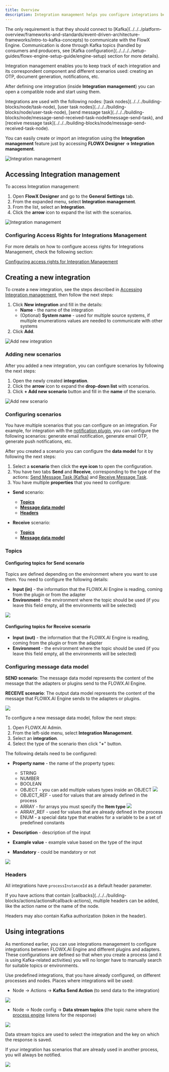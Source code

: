 ```yaml
---
title: Overview
description: Integration management helps you configure integrations between the following components, **FlowX Engine**, **plugins** or different adapters.
---
```


<Check>
 The only requirement is that they should connect to [Kafka](../../../platform-overview/frameworks-and-standards/event-driven-architecture-frameworks/intro-to-kafka-concepts) to communicate with the FlowX Engine.  Communication is done through Kafka topics (handled by consumers and producers, see [Kafka configuration](../../../../setup-guides/flowx-engine-setup-guide/engine-setup) section for more details).
</Check>

Integration management enables you to keep track of each integration and its correspondent component and different scenarios used: creating an OTP, document generation, notifications, etc.

After defining one integration (inside **Integration management**) you can open a compatible node and start using them.

<Info>
Integrations are used with the following nodes: [task nodes](../../../building-blocks/node/task-node), [user task nodes](../../../building-blocks/node/user-task-node), [send message task](../../../building-blocks/node/message-send-received-task-node#message-send-task), and [receive message task](../../../building-blocks/node/message-send-received-task-node).
</Info>

You can easily create or import an integration using the **Integration management** feature just by accessing **FLOWX Designer → Integration management**.

![Integration management](https://s3.eu-west-1.amazonaws.com/docx.flowx.ai/platform-deep-dive/integrations.png)

## Accessing Integration management

To access Integration management:

1. Open **FlowX Designer** and go to the **General Settings** tab.
2. From the expanded menu, select **Integration management**.
3. From the list, select an **Integration**.
4. Click the **arrow** icon to expand the list with the scenarios.

![Integration management](https://s3.eu-west-1.amazonaws.com/docx.flowx.ai/platform-deep-dive/accessing_integration_mngmnt.gif)

### Configuring Access Rights for Integrations Management

For more details on how to configure access rights for Integrations Management, check the following section:

[Configuring access rights for Integration Management](configuring-access-rights-for-intgr-mngmnt)


## Creating a new integration

To create a new integration, see the steps described in [Accessing Integration management](./#accessing-integration-management), then follow the next steps:

1. Click **New integration** and fill in the details:
   * **Name** - the name of the integration
   * (Optional) **System name** - used for multiple source systems, if multiple enumerations values are needed to communicate with other systems
2. Click **Add**.

<div class="image-scaled">

![Add new integration](https://s3.eu-west-1.amazonaws.com/docx.flowx.ai/platform-deep-dive/%20add_new_integration.png)

</div>

### Adding new scenarios

After you added a new integration, you can configure scenarios by following the next steps:

1. Open the newly created **integration**.
2. Click the **arrow** icon to expand the **drop-down list** with scenarios.
3. Click **+ Add new scenario** button and fill in the **name** of the scenario.


![Add new scenario](https://s3.eu-west-1.amazonaws.com/docx.flowx.ai/platform-deep-dive/add_new_scenario.png)

### Configuring scenarios

You have multiple scenarios that you can configure on an integration. For example, for integration with the [notification plugin](../../plugins/custom-plugins/notifications-plugin/notifications-plugin-overview), you can configure the following scenarios: generate email notification, generate email OTP, generate push notifications, etc.

After you created a scenario you can configure the **data model** for it by following the next steps:

1. Select a **scenario** then click the **eye icon** to open the configuration.
2. You have two tabs **Send** and **Receive**, corresponding to the type of the actions: [Send Message Task (Kafka)](../../../building-blocks/node/message-send-received-task-node#send-message-task) and [Receive Message Task](../../../building-blocks/node/message-send-received-task-node#receive-message-task).
3. You have multiple **properties** that you need to configure:

* **Send** scenario:
  * [**Topics** ](#configuring-topics-for-send-scenario)
  * [**Message data model**](#configuring-message-data-model)
  * [**Headers**](#headers)

* **Receive** scenario:

  * [**Topics** ](#configuring-topics-for-receive-scenario)
  * [**Message data model**](#configuring-message-data-model)


### Topics

#### Configuring topics for Send scenario

Topics are defined depending on the environment where you want to use them. You need to configure the following details:

* **Input (in)** - the information that the FLOWX.AI Engine is reading, coming from the plugin or from the adapter
* **Environment** - the environment where the topic should be used (if you leave this field empty, all the environments will be selected)

<div class="image-scaled">

![](https://s3.eu-west-1.amazonaws.com/docx.flowx.ai/platform-deep-dive/add_send_topics.png)

</div>

#### Configuring topics for Receive scenario

* **Input (out)** - the information that the FLOWX.AI Engine is reading, coming from the plugin or from the adapter
* **Environment** - the environment where the topic should be used (if you leave this field empty, all the environments will be selected)

### Configuring message data model

**SEND scenario**: The message data model represents the content of the message that the adapters or plugins send to the FLOWX.AI Engine.

**RECEIVE scenario**: The output data model represents the content of the message that FLOWX.AI Engine sends to the adapters or plugins.

![](https://s3.eu-west-1.amazonaws.com/docx.flowx.ai/platform-deep-dive/send_message_dat_model.png)

To configure a new message data model, follow the next steps:

1. Open FLOWX.AI Admin.
2. From the left-side menu, select **Integration Management**.
3. Select an **integration**.
4. Select the type of the scenario then click "**+**" button.

The following details need to be configured:

* **Property name** - the name of the property types:
  * STRING
  * NUMBER
  * BOOLEAN
  * OBJECT - you can add multiple values types inside an OBJECT
![](https://s3.eu-west-1.amazonaws.com/docx.flowx.ai/platform-deep-dive/intgr_object.png) 
  * OBJECT_REF - used for values that are already defined in the process
  * ARRAY - for arrays you must specify the **Item type**
![](https://s3.eu-west-1.amazonaws.com/docx.flowx.ai/platform-deep-dive/input_model_item_type.png)
  * ARRAY_REF - used for values that are already defined in the process
  * ENUM - a special data type that enables for a variable to be a set of predefined constants

* **Description** - description of the input
* **Example value** - example value based on the type of the input
* **Mandatory** - could be mandatory or not


<Frame>

![](https://s3.eu-west-1.amazonaws.com/docx.flowx.ai/platform-deep-dive/input_properties_attributes.png)

</Frame>


### Headers

All integrations have `processInstanceId` as a default header parameter.

<Info>
If you have actions that contain [callbacks](../../../building-blocks/actions/actions#callback-actions), multiple headers can be added, like the action name or the name of the node.
</Info>

Headers may also contain Kafka authorization (token in the header).

## Using integrations

As mentioned earlier, you can use integrations management to configure integrations between FLOWX.AI Engine and different plugins and adapters. These configurations are defined so that when you create a process (and it is using Kafka-related activities) you will no longer have to manually search for suitable topics or environments.&#x20;

Use predefined integrations, that you have already configured, on different processes and nodes. Places where integrations will be used:

* Node → Actions → **Kafka Send Action** (to send data to the integration)

![](https://s3.eu-west-1.amazonaws.com/docx.flowx.ai/platform-deep-dive/using_integrations.gif)

* Node → Node config → **Data stream topics** (the topic name where the [process engine](/4.0/setup-guides/flowx-engine-setup-guide) listens for the response)

![](https://s3.eu-west-1.amazonaws.com/docx.flowx.ai/platform-deep-dive/integrations_node_config.png)

<Info>
Data stream topics are used to select the integration and the key on which the response is saved.
</Info>

If your integration has scenarios that are already used in another process, you will always be notified.

![](https://s3.eu-west-1.amazonaws.com/docx.flowx.ai/platform-deep-dive/integrations_in_use.png)